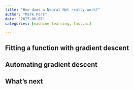 ```yaml
---
title: "How does a Neural Net really work?"
author: "Mark Pors"
date: "2025-06-07"
categories: [machine learning, fast.ai]

---
```


## Fitting a function with gradient descent

## Automating gradient descent


## What's next
